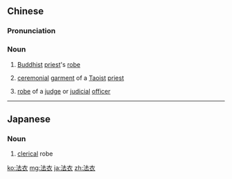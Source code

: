 ==Chinese==
{{zh-forms}}
{{wikipedia|lang=zh}}

===Pronunciation===
{{zh-pron
|m=fǎyī
|c=faat3 ji1
|cat=n
}}

===Noun===
{{zh-noun}}

# {{lb|zh|Buddhism}} [[Buddhist]] [[priest]]'s [[robe]]
# {{lb|zh|Taoism}} [[ceremonial]] [[garment]] of a [[Taoist]] [[priest]]
# [[robe]] of a [[judge]] or [[judicial]] [[officer]]

----

==Japanese==
{{ja-kanjitab|ほう|え|yomi=o}}
{{ja-kanjitab|ほう|い|yomi=o}}

===Noun===
{{ja-noun|ほうえ}} {{ja-altread|hira=ほうい|rom=hōi}}

# [[clerical]] robe

[[ko:法衣]]
[[mg:法衣]]
[[ja:法衣]]
[[zh:法衣]]